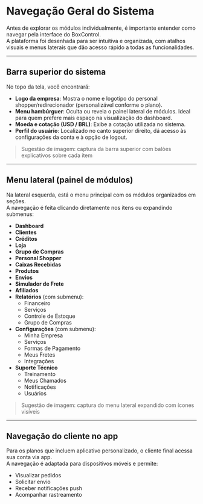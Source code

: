 # Navegação Geral do Sistema

Antes de explorar os módulos individualmente, é importante entender como navegar pela interface do BoxControl.  
A plataforma foi desenhada para ser intuitiva e organizada, com atalhos visuais e menus laterais que dão acesso rápido a todas as funcionalidades.

---

## Barra superior do sistema

No topo da tela, você encontrará:

- **Logo da empresa**: Mostra o nome e logotipo do personal shopper/redirecionador (personalizável conforme o plano).
- **Menu hambúrguer**: Oculta ou revela o painel lateral de módulos. Ideal para quem prefere mais espaço na visualização do dashboard.
- **Moeda e cotação (USD / BRL)**: Exibe a cotação utilizada no sistema.
- **Perfil do usuário**: Localizado no canto superior direito, dá acesso às configurações da conta e à opção de logout.

> Sugestão de imagem: captura da barra superior com balões explicativos sobre cada item

---

## Menu lateral (painel de módulos)

Na lateral esquerda, está o menu principal com os módulos organizados em seções.  
A navegação é feita clicando diretamente nos itens ou expandindo submenus:

- **Dashboard**
- **Clientes**
- **Créditos**
- **Loja**
- **Grupo de Compras**
- **Personal Shopper**
- **Caixas Recebidas**
- **Produtos**
- **Envios**
- **Simulador de Frete**
- **Afiliados**
- **Relatórios** (com submenu):
  - Financeiro
  - Serviços
  - Controle de Estoque
  - Grupo de Compras
- **Configurações** (com submenu):
  - Minha Empresa
  - Serviços
  - Formas de Pagamento
  - Meus Fretes
  - Integrações
- **Suporte Técnico**
  - Treinamento
  - Meus Chamados
  - Notificações
  - Usuários

> Sugestão de imagem: captura do menu lateral expandido com ícones visíveis

---

## Navegação do cliente no app

Para os planos que incluem aplicativo personalizado, o cliente final acessa sua conta via app.  
A navegação é adaptada para dispositivos móveis e permite:

- Visualizar pedidos
- Solicitar envio
- Receber notificações push
- Acompanhar rastreamento
